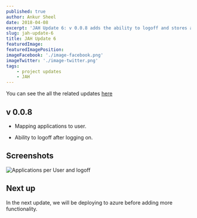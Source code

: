 ```yaml
---
published: true
author: Ankur Sheel
date: 2018-04-08
excerpt: 'JAH Update 6: v 0.0.8 adds the ability to logoff and stores applications on a per user basis.'
slug: jah-update-6
title: JAH Update 6
featuredImage:
featuredImagePosition:
imageFacebook: './image-facebook.png'
imageTwitter: './image-twitter.png'
tags:
    - project updates
    - JAH
---
```


You can see the all the related updates [here](./tags/jah)

## v 0.0.8

-   Mapping applications to user.

-   Ability to logoff after logging on.

## Screenshots

![Applications per User and logoff](./jah_update6_map_users.gif)

## Next up

In the next update, we will be deploying to azure before adding more functionality.
